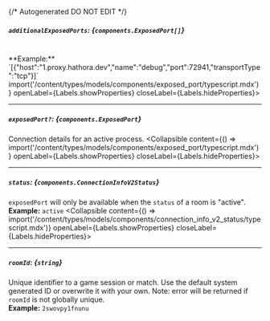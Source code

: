 {/* Autogenerated DO NOT EDIT  */}

##### `additionalExposedPorts`: *{`components.ExposedPort[]`}*
<br/>
**Example:** `[{"host":"1.proxy.hathora.dev","name":"debug","port":72941,"transportType":"tcp"}]`
<Collapsible content={() => import('/content/types/models/components/exposed_port/typescript.mdx')} openLabel={Labels.showProperties} closeLabel={Labels.hideProperties}>
</Collapsible>

---
##### `exposedPort?`: *{`components.ExposedPort`}*
Connection details for an active process.
<Collapsible content={() => import('/content/types/models/components/exposed_port/typescript.mdx')} openLabel={Labels.showProperties} closeLabel={Labels.hideProperties}>
</Collapsible>

---
##### `status`: *{`components.ConnectionInfoV2Status`}*
`exposedPort` will only be available when the `status` of a room is "active".
<br/>
**Example:** `active`
<Collapsible content={() => import('/content/types/models/components/connection_info_v2_status/typescript.mdx')} openLabel={Labels.showProperties} closeLabel={Labels.hideProperties}>
</Collapsible>

---
##### `roomId`: *{`string`}*
Unique identifier to a game session or match. Use the default system generated ID or overwrite it with your own.
Note: error will be returned if `roomId` is not globally unique.
<br/>
**Example:** `2swovpy1fnunu`


